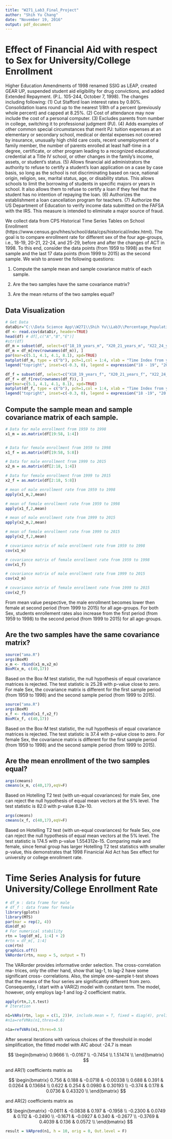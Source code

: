 ---
title: "W271_Lab3_Final_Project"
author: "Shih Yu Chang"
date: "November 19, 2016"
output: pdf_document
---

# Effect of Financial Aid with respect to Sex for University/College Enrollment  

Higher Education Amendments of 1998 renamed SSIG as LEAP, created GEAR UP, suspended student aid eligibility for drug convictions, and added Extended Repayment. (P.L. 105-244, October 7, 1998). The changes including following: (1) Cut Stafford loan interest rates by 0.80%. Consolidation loans round up to the nearest 1/8th of a percent (previously whole percent) and capped at 8.25%. (2) Cost of attendance may now include the cost of a personal computer. (3) Excludes parents from number in college, switching it to professional judgment (PJ). (4) Adds examples of other common special circumstances that merit PJ: tuition expenses at an elementary or secondary school, medical or dental expenses not covered by insurance, unusually high child care costs, recent unemployment of a family member, the number of parents enrolled at least half-time in a degree, certificate, or other program leading to a recognized educational credential at a Title IV school, or other changes in the family's income, assets, or student's status. (5) Allows financial aid administrators the authority to refuse to certify a student's loan application on a case by case basis, so long as the school is not discriminating based on race, national origin, religion, sex, marital status, age, or disability status. This allows schools to limit the borrowing of students in specific majors or years in school. It also allows them to refuse to certify a loan if they feel that the student has no intention of repaying the loan. (6) Authorizes the establishment a loan cancellation program for teachers. (7) Authorize the US Department of Education to verify income data submitted on the FAFSA with the IRS. This measure is intended to eliminate a major source of fraud. 

We collect data from CPS Historical Time Series Tables on School Enrollment (https://www.census.gov/hhes/school/data/cps/historical/index.html). The goal is to compare 
enrollment rate for different sex of the four age-groups, i.e., 18-19, 20-21, 22-24, and 25-29, before and
after the changes of ACT in 1998.  To this end, consider the data points (from 1959
to 1998) as the first sample and the last 17 data points (from 1999 to 2015) as the second
sample. We wish to answer the following questions: 

1.  Compute the sample mean and sample covariance matrix of each sample.

2.  Are the two samples have the same covariance matrix?  

3.  Are the mean returns of the two samples equal?  
    
## Data Visualization    
    
```{r}
# Get Data 
dataDir="C:\\Data Science App\\W271\\Shih Yu\\Lab3\\Percentage_Population_Univ_Colle_Enrolled_Age_Sex.csv"
df <- read.csv(dataDir, header=TRUE)
head(df) # df[,c("A","B","E")]
#str(df)
df_m = subset(df, select=c("18_19_years_m", "X20_21_years_m", "X22_24_years_m", "X25_29_years_m"))
df_m = df_m[rev(rownames(df_m)), ]
par(mar=c(5.1, 4.1, 4.1, 8.1), xpd=TRUE)
matplot(df_m, type = c("b"), pch=1,col = 1:4, xlab = "Time Index from year 1959",   ylab = "Enrollment Rate", main="Male Enrollment Rate for Different Age-Groups") 
legend("topright", inset=c(-0.3, 0), legend = expression("18 - 19", "20 - 21", "22 - 24", "25 - 29"), col=1:4, pch=c(1,3), title="Age-Groups") # optional legend

df_f = subset(df, select=c("X18_19_years_f", "X20_21_years_f", "X22_24_years_f", "X25_29_years_f"))
df_f = df_f[rev(rownames(df_f)), ]
par(mar=c(5.1, 4.1, 4.1, 8.1), xpd=TRUE)
matplot(df_f, type = c("b"), pch=1,col = 1:4, xlab = "Time Index from year 1959",   ylab = "Enrollment Rate", main="Female Enrollment Rate for Different Age-Groups") 
legend("topright", inset=c(-0.3, 0), legend = expression("18 -19", "20 - 21", "22 - 24", "25 - 29"), col=1:4, pch=c(1,3), title="Age-Groups") # optional legend

```
    
## Compute the sample mean and sample covariance matrix of each sample.

```{r}
# Data for male enrollment from 1959 to 1998
x1_m = as.matrix(df[19:58, 1:4])


# Data for female enrollment from 1959 to 1998
x1_f = as.matrix(df[19:58, 5:8])

# Data for male enrollment from 1999 to 2015
x2_m = as.matrix(df[2:18, 1:4])

# Data for female enrollment from 1999 to 2015
x2_f = as.matrix(df[2:18, 5:8])

# mean of male enrollment rate from 1959 to 1998
apply(x1_m,2,mean)

# mean of female enrollment rate from 1959 to 1998
apply(x1_f,2,mean)

# mean of male enrollment rate from 1999 to 2015
apply(x2_m,2,mean)

# mean of female enrollment rate from 1999 to 2015
apply(x2_f,2,mean)

# covariance matrix of male enrollment rate from 1959 to 1998
cov(x1_m)

# covariance matrix of female enrollment rate from 1959 to 1998
cov(x1_f)

# covariance matrix of male enrollment rate from 1999 to 2015
cov(x2_m)

# covariance matrix of female enrollment rate from 1999 to 2015
cov(x2_f)

```

From mean value pespective, the male enrollment becomes lower then female at second period (from 1999 to 2015) for all age-groups. For both Sex, students enrollement rates also increase from the first period (from 1959 to 1998) to the second period (from 1999 to 2015) for all age-groups.

## Are the two samples have the same covariance matrix?  

```{r}
source("ama.R")
args(BoxM)
x_m <- rbind(x1_m,x2_m)
BoxM(x_m, c(40,17))
```

Based on the Box-M test statistic, the null hypothesis of equal covariance matrices is
rejected. The test statistic is 25.28 with p-value close to zero. For male Sex, the covariance matrix is different for the first sample period (from 1959 to 1998) and the second sample period (from 1999 to 2015).

```{r}
source("ama.R")
args(BoxM)
x_f <- rbind(x1_f,x2_f)
BoxM(x_f, c(40,17))
```

Based on the Box-M test statistic, the null hypothesis of equal covariance matrices is
rejected. The test statistic is 37.4 with p-value close to zero. For female Sex, the covariance matrix is different for the first sample period (from 1959 to 1998) and the second sample period (from 1999 to 2015).


## Are the mean enrollment of the two samples equal?

```{r}
args(cmeans)
cmeans(x_m, c(40,17),eqV=F)
```
    
Based  on  Hotelling T2 test  (with  un-equal  covariances) for male Sex,  one  can  reject  the  null
hypothesis  of  equal  mean vectors  at the  5% level.  The  test statistic  is  82.0  with
p-value 8.2e-10.    


```{r}
args(cmeans)
cmeans(x_f, c(40,17),eqV=F)
```
    
Based  on  Hotelling T2 test  (with  un-equal  covariances) for feale Sex,  one  can  reject  the  null
hypothesis  of  equal  mean vectors  at the  5% level.  The  test statistic  is  174.5  with
p-value 1.554312e-15. Comparing male and female, since femal group has larger Hotelling T2 test statistics with smaller p-value, this demonstrates that 1998 Finanicial Aid Act has Sex effect for university or college enrollment rate. 

# Time Series Analysis for future University/College Enrollment Rate  

```{r}
# df_m : data frame for male
# df_f : data frame for female
library(gplots)
library(MTS)
par(mar = rep(2, 4))
dim(df_m)
# For numerical stability
rtn = log(df_m[, 1:4] + 2)
#rtn = df_m[, 1:4]
ccm(rtn)
graphics.off()
VARorder(rtn, maxp = 5, output = T)
```

The VARorder provides informative order selection.  The cross-correlation ma-
trices, only the other hand, show that lag-1, to lag-2 have some significant cross-
correlations.  Also, the simple one-sample t-test shows that the means of the four series
are significantly different from zero.  Consequently, I start with a VAR(2) model with
constant term.  The model, however, only employs lag-1 and log-2 coefficient matrix.

```{r}
apply(rtn,2,t.test)
# Iteration 

n1=VARs(rtn, lags = c(1, 2))#, include.mean = T, fixed = diag(4), prelim = F, details = F, thres = 2)
#n1a=refVMAs(n1,thres=0.6)
```

```{r}
n1a=refVARs(n1,thres=0.5)
```

After several iterations with various choices of the threshold in model simplification, the fitted model with AIC about -24.7 is mean 

$$
\begin{bmatrix}
 0.9666  \\ 
-0.0167  \\ 
-0.7454  \\ 
1.51474  \\ 
\end{bmatrix}
$$

and AR(1) coefficients matrix as 

$$
\begin{bmatrix}
0.756 & 0.188 & -0.0718 & -0.00338 \\
0.688 & 0.391 &  0.0264 &  0.13684 \\
0.622 & 0.254 &  0.0980 &  0.30193 \\
-0.374 & 0.178 & 0.0736 &  0.43320 \\
\end{bmatrix}
$$

and AR(2) coefficients matrix as 

$$
\begin{bmatrix}
 -0.0611 & -0.0838 & 0.197 & -0.1958 \\
 -0.2300 &  0.0749 & 0.112 & -0.2490 \\
 -0.1671 & -0.0927 & 0.340 & -0.2677 \\
 -0.3769 &  0.4039 & 0.136 &  0.0572 \\
\end{bmatrix}
$$

```{r}
result = VARpred(n1, h = 10, orig = 0, Out.level = F)
```


